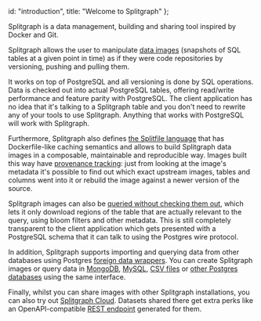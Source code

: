   id: "introduction",
  title: "Welcome to Splitgraph"
};

Splitgraph is a data management, building and sharing tool inspired by Docker and Git.

Splitgraph allows the user to manipulate [data images](../concepts/images) (snapshots of SQL tables at a given point in time) as if they
were code repositories by versioning, pushing and pulling them.

It works on top of PostgreSQL and all versioning is done by SQL operations. Data is checked out into actual PostgreSQL tables, offering read/write performance and feature parity with PostgreSQL. The client application has no idea that it's talking to a Splitgraph table and you don't need to rewrite any of your tools to use Splitgraph. Anything that works with PostgreSQL will work with Splitgraph.

Furthermore, Splitgraph also defines [the Splitfile language](../concepts/splitfiles) that has Dockerfile-like caching semantics and allows to build Splitgraph data images in a composable, maintainable and reproducible way. Images built this way have [provenance tracking](../working_with_data/inspecting_provenance): just from looking at the image's metadata it's possible to find out which exact upstream images, tables and columns went into it or rebuild the image against a newer version of the source.

Splitgraph images can also be [queried without checking them out](../large_datasets/layered_querying), which lets it only download regions of the table that are actually relevant to the query, using bloom filters and other metadata. This is still completely transparent to the client application which gets presented with a PostgreSQL schema that it can talk to using the Postgres wire protocol.

In addition, Splitgraph supports importing and querying data from other databases using Postgres [foreign data wrappers](../ingesting_data/foreign_data_wrappers/introduction).
You can create Splitgraph images or query data in [MongoDB](../ingesting_data/foreign_data_wrappers/load_mongo_collections),
[MySQL](../ingesting_data/foreign_data_wrappers/load_mysql_tables),
[CSV files](../ingesting_data/load_csv_files) or [other Postgres databases](../ingesting_data/foreign_data_wrappers/load_postgres_tables) using the same interface.

Finally, whilst you can share images with other Splitgraph installations, you can also try out [Splitgraph Cloud](../splitgraph_cloud/introduction). Datasets shared there get extra perks like an OpenAPI-compatible [REST endpoint](../splitgraph_cloud/publish_rest_api) generated for them.
